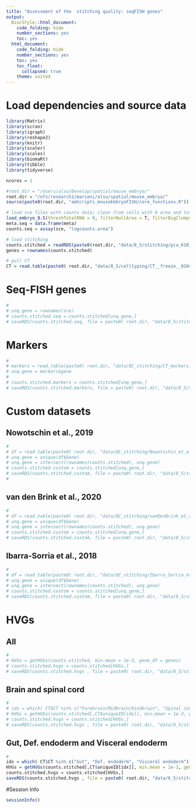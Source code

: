 ```yaml
---
title: "Assessment of the  stitching quality: seqFISH genes"
output:
  BiocStyle::html_document:
    code_folding: hide
    number_sections: yes
    toc: yes  
  html_document:
    code_folding: hide
    number_sections: yes
    toc: yes
    toc_float:
      collapsed: true
    theme: united
---
```



# Load dependencies and source data

```r

library(Matrix)
library(scran)
library(igraph)
library(reshape2)
library(knitr)
library(scater)
library(scales)
library(biomaRt)
library(tibble)
library(tidyverse)

ncores = 1

#root.dir = "/Users/alsu/Develop/spatial/mouse_embryo/"
root.dir = "/nfs/research1/marioni/alsu/spatial/mouse_embryo/"
source(paste0(root.dir, "amScripts_mouseEmbryoFISH/core_functions.R"))

# load sce files with counts data; clean from cells with 0 area and total # mRNA < user's threshold 
load_embryo_8.5(threshTotalRNA = 0, filterNullArea = T, filterBigClumps = T, dir = "cluster")
meta.seq = data.frame(meta)
counts.seq = assay(sce, "logcounts.area")

# load stitching
counts.stitched = readRDS(paste0(root.dir, "data/8_5/stitching/pca_K10_mean.rds"))
genes = rownames(counts.stitched)

# pull CT
CT = read.table(paste0( root.dir, "data/8_5/celltyping/CT__freeze__01042020.tab"), header = TRUE, sep = "\t", stringsAsFactors = FALSE, comment.char = "$")

```


# Seq-FISH genes


```r
# 
# unq.gene = rownames(sce)
# counts.stitched.seq = counts.stitched[unq.gene,]
# saveRDS(counts.stitched.seq, file = paste0( root.dir, "data/8_5/stitching/pca_K10_mean__seq.rds"))

```


# Markers

```r
# 
# markers = read.table(paste0( root.dir, "data/QC_stitching/CT_markers.tab"), header = TRUE, sep = "\t", stringsAsFactors = FALSE, comment.char = "$")
# unq.gene = markers$gene
# 
# counts.stitched.markers = counts.stitched[unq.gene,]
# saveRDS(counts.stitched.markers, file = paste0( root.dir, "data/8_5/stitching/pca_K10_mean__markers.rds"))

```


# Custom datasets

## Nowotschin et al., 2019

```r
# 
# df = read.table(paste0( root.dir, "data/QC_stitching/Nowotschin_et_al__2019.tab"), header = TRUE, sep = "\t", stringsAsFactors = FALSE, comment.char = "$")
# unq.gene = unique(df$Gene)
# unq.gene = intersect(rownames(counts.stitched), unq.gene)
# counts.stitched.custom = counts.stitched[unq.gene,]
# saveRDS(counts.stitched.custom, file = paste0( root.dir, "data/8_5/stitching/pca_K10_mean__Nowotschin.rds"))
# 

```

## van den Brink et al., 2020

```r
# 
# df = read.table(paste0( root.dir, "data/QC_stitching/vanDenBrink_et_al__2020.tab"), header = TRUE, sep = "\t", stringsAsFactors = FALSE, comment.char = "$")
# unq.gene = unique(df$Gene)
# unq.gene = intersect(rownames(counts.stitched), unq.gene)
# counts.stitched.custom = counts.stitched[unq.gene,]
# saveRDS(counts.stitched.custom, file = paste0( root.dir, "data/8_5/stitching/pca_K10_mean__vanDenBrink.rds"))

```

## Ibarra-Sorria et al., 2018

```r
# 
# df = read.table(paste0( root.dir, "data/QC_stitching/Ibarra_Sorria_et_al_2018.tab"), header = TRUE, sep = "\t", stringsAsFactors = FALSE, comment.char = "$")
# unq.gene = unique(df$Gene)
# unq.gene = intersect(rownames(counts.stitched), unq.gene)
# counts.stitched.custom = counts.stitched[unq.gene,]
# saveRDS(counts.stitched.custom, file = paste0( root.dir, "data/8_5/stitching/pca_K10_mean__Ibarra_Sorria.rds"))

```

# HVGs

## All 

```r
# 
# HVGs = getHVGs(counts.stitched, min.mean = 1e-3, gene_df = genes)
# counts.stitched.hvgs = counts.stitched[HVGs,]
# saveRDS(counts.stitched.hvgs , file = paste0( root.dir, "data/8_5/stitching/pca_K10_mean__hvgs.rds"))

```

## Brain and spinal cord

```r
# 
# idx = which( CT$CT %in% c("Forebrain/Midbrain/Hindbrain", "Spinal cord") )
# HVGs = getHVGs(counts.stitched[,CT$uniqueID[idx]], min.mean = 1e-3, gene_df = genes)
# counts.stitched.hvgs = counts.stitched[HVGs,]
# saveRDS(counts.stitched.hvgs , file = paste0( root.dir, "data/8_5/stitching/pca_K10_mean__brain_spinalCord.rds"))

```

## Gut, Def. endoderm and Visceral endoderm

```r
# 
idx = which( CT$CT %in% c("Gut", "Def. endoderm", "Visceral endoderm") )
HVGs = getHVGs(counts.stitched[,CT$uniqueID[idx]], min.mean = 1e-3, gene_df = genes)
counts.stitched.hvgs = counts.stitched[HVGs,]
saveRDS(counts.stitched.hvgs , file = paste0( root.dir, "data/8_5/stitching/pca_K10_mean__gut_endoderm.rds"))

```

#Session Info

```r
sessionInfo()
```
